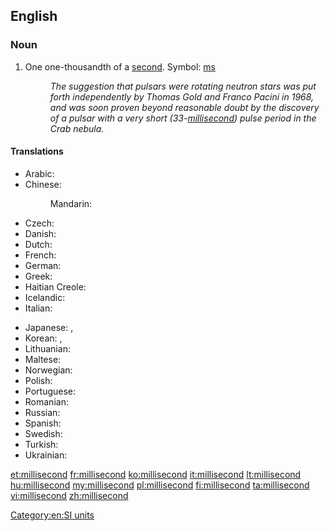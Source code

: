 ==English==

===Noun===
{{en-noun}}

# One one-thousandth of a [[second]]. Symbol: [[ms]]
#: ''The suggestion that pulsars were rotating neutron stars was put forth independently by Thomas Gold and Franco Pacini in 1968, and was soon proven beyond reasonable doubt by the discovery of a pulsar with a very short (33-[[millisecond]]) pulse period in the Crab nebula.''<sup>{{w|Pulsar|W}}</sup>

====Translations====
{{trans-top|one one-thousandth of a second}}
* Arabic: {{t-|ar|ميلي ثانية واحدة|f|tr=mili ṯāniya wāḥida|sc=Arab}}
* Chinese:
*: Mandarin: {{t|cmn|毫秒|tr=háomiǎo|sc=Hani}}
* Czech: {{t|cs|milisekunda|f}}
* Danish: {{t-|da|millisekund}}
* Dutch: {{t+|nl|milliseconde|m}}
* French: {{t+|fr|milliseconde|f}}
* German: {{t+|de|Millisekunde|f}}
* Greek: {{t-|el|μιλιδευτερόλεπτο|n|tr=milidefterólepto|sc=Grek}}
* Haitian Creole: {{tø|ht|milisgond}}
* Icelandic: {{t-|is|millísekúnda}}
* Italian: {{t+|it|millisecondo|m}}
{{trans-mid}}
* Japanese: {{t|ja|ミリ秒|tr=miri-byō|sc=Jpan}}, {{t|ja|ミリセカント|tr=mirisekanto|sc=Jpan}}
* Korean: {{t|ko|밀리초|tr=millicho|sc=Kore}}, {{t|ko|밀리세컨드|tr=millisekeondeu|sc=Kore}}
* Lithuanian: {{t+|lt|milisekundė|f}}
* Maltese: {{t-|mt|millisekonda}}
* Norwegian: {{t-|no|millisekund|n}}
* Polish: {{t|pl|milisekunda|f}}
* Portuguese: {{t-|pt|milissegundo|m}}
* Romanian: {{t-|ro|milisecundă|f}}
* Russian: {{t+|ru|миллисекунда|f|tr=millisekúnda}}
* Spanish: {{t+|es|milisegundo|m}}
* Swedish: {{t-|sv|millisekund|c}}
* Turkish: {{t|tr|milisaniye}}
* Ukrainian: {{t-|uk|мілісекунда|f|tr=milisekúnda}}
{{trans-bottom}}

[[Category:en:SI units]]

[[et:millisecond]]
[[fr:millisecond]]
[[ko:millisecond]]
[[it:millisecond]]
[[lt:millisecond]]
[[hu:millisecond]]
[[my:millisecond]]
[[pl:millisecond]]
[[fi:millisecond]]
[[ta:millisecond]]
[[vi:millisecond]]
[[zh:millisecond]]